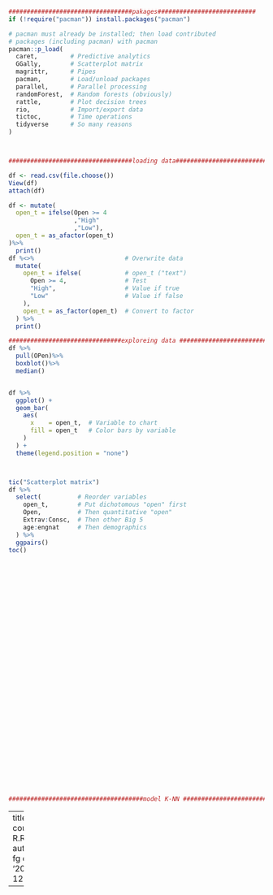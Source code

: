 
```{r }
##################################pakages###########################
if (!require("pacman")) install.packages("pacman")

# pacman must already be installed; then load contributed
# packages (including pacman) with pacman
pacman::p_load(
  caret,         # Predictive analytics
  GGally,        # Scatterplot matrix
  magrittr,      # Pipes
  pacman,        # Load/unload packages
  parallel,      # Parallel processing
  randomForest,  # Random forests (obviously)
  rattle,        # Plot decision trees
  rio,           # Import/export data
  tictoc,        # Time operations
  tidyverse      # So many reasons
)



##################################loading data############################

df <- read.csv(file.choose())
View(df)
attach(df)

df <- mutate(
  open_t = ifelse(Open >= 4
                  ,"High"
                  ,"Low"),
  open_t = as_afactor(open_t)
)%>%
  print()
df %<>%                         # Overwrite data
  mutate(
    open_t = ifelse(            # open_t ("text")
      Open >= 4,                # Test
      "High",                   # Value if true
      "Low"                     # Value if false
    ),
    open_t = as_factor(open_t)  # Convert to factor
  ) %>%
  print()

###############################exploreing data #################################
df %>%
  pull(OPen)%>%
  boxblot()%>%
  median()


df %>%
  ggplot() + 
  geom_bar(
    aes(
      x    = open_t,  # Variable to chart
      fill = open_t   # Color bars by variable
    )
  ) + 
  theme(legend.position = "none")



tic("Scatterplot matrix")
df %>% 
  select(          # Reorder variables
    open_t,        # Put dichotomous "open" first
    Open,          # Then quantitative "open"
    Extrav:Consc,  # Then other Big 5
    age:engnat     # Then demographics
  ) %>% 
  ggpairs()
toc()  


































#####################################model K-NN ###############################
```



---
title: course-R.R
author: fg
date: '2022-12-27'

---
